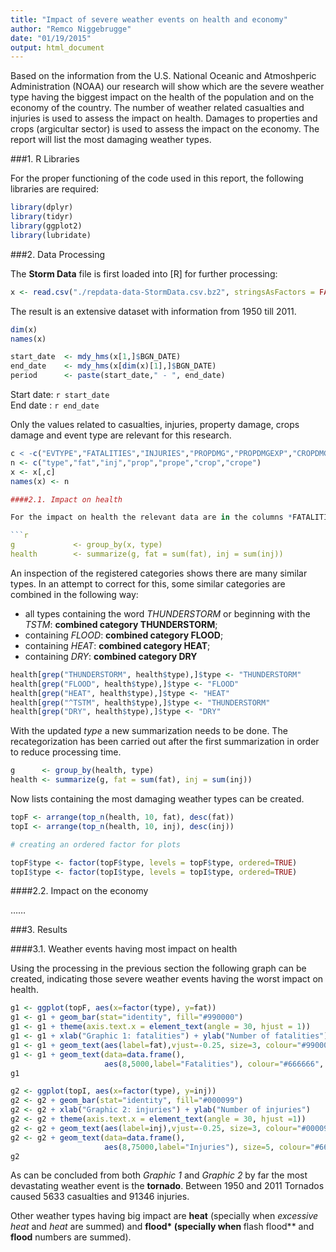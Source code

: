```yaml
---
title: "Impact of severe weather events on health and economy"
author: "Remco Niggebrugge"
date: "01/19/2015"
output: html_document
---
```


Based on the information from the U.S. National Oceanic and Atmoshperic Administration (NOAA) our research will show which are the severe weather type having the biggest impact on the health of the population and on the economy of the country. The number of weather related casualties and injuries is used to assess the impact on health. Damages to properties and crops (argicultar sector) is used to assess the impact on the economy. The report will list the most damaging weather types.


###1. R Libraries

For the proper functioning of the code used in this report, the following libraries are required:

```r
library(dplyr)
library(tidyr)
library(ggplot2)
library(lubridate)
```


###2. Data Processing

The **Storm Data** file is first loaded into [R] for further processing:

```r
x <- read.csv("./repdata-data-StormData.csv.bz2", stringsAsFactors = FALSE)
```

The result is an extensive dataset with information from 1950 till 2011. 

```r
dim(x)
names(x)
```


```r
start_date  <- mdy_hms(x[1,]$BGN_DATE) 
end_date    <- mdy_hms(x[dim(x)[1],]$BGN_DATE) 
period      <- paste(start_date," - ", end_date)
```

Start date: `r start_date`  
End date   : `r end_date`

Only the values related to casualties, injuries, property damage, crops damage and event type are relevant for this research.

```r
c < -c("EVTYPE","FATALITIES","INJURIES","PROPDMG","PROPDMGEXP","CROPDMG","CROPDMGEXP")
n <- c("type","fat","inj","prop","prope","crop","crope")
x <- x[,c]
names(x) <- n
```


```r

####2.1. Impact on health

For the impact on health the relevant data are in the columns *FATALITIES* and *INJURIES*, for late processing these two values are summarized (summed) for the event types *EVTYPE*.

```r
g             <- group_by(x, type)
health        <- summarize(g, fat = sum(fat), inj = sum(inj))
```

An inspection of the registered categories shows there are many similar types. In an attempt to correct for this, some similar categories are combined in the following way:

* all types containing the word *THUNDERSTORM* or beginning with the *TSTM*: **combined category THUNDERSTORM**;
* containing *FLOOD*: **combined category FLOOD**;
* containing *HEAT*: **combined category HEAT**;
* containing *DRY*: **combined category DRY**

```r
health[grep("THUNDERSTORM", health$type),]$type <- "THUNDERSTORM"
health[grep("FLOOD", health$type),]$type <- "FLOOD"
health[grep("HEAT", health$type),]$type <- "HEAT"
health[grep("^TSTM", health$type),]$type <- "THUNDERSTORM"
health[grep("DRY", health$type),]$type <- "DRY"
```

With the updated *type* a new summarization needs to be done. The recategorization has been carried out after the first summarization in order to reduce processing time. 

```r
g      <- group_by(health, type)
health <- summarize(g, fat = sum(fat), inj = sum(inj))
```

Now lists containing the most damaging weather types can be created.

```r
topF <- arrange(top_n(health, 10, fat), desc(fat))
topI <- arrange(top_n(health, 10, inj), desc(inj))

# creating an ordered factor for plots

topF$type <- factor(topF$type, levels = topF$type, ordered=TRUE)
topI$type <- factor(topI$type, levels = topI$type, ordered=TRUE)
```


####2.2. Impact on the economy

......

###3. Results


####3.1. Weather events having most impact on health

Using the processing in the previous section the following graph can be created, indicating those severe weather events having the worst impact on health.

```r

g1 <- ggplot(topF, aes(x=factor(type), y=fat))
g1 <- g1 + geom_bar(stat="identity", fill="#990000")
g1 <- g1 + theme(axis.text.x = element_text(angle = 30, hjust = 1))
g1 <- g1 + xlab("Graphic 1: fatalities") + ylab("Number of fatalities")
g1 <- g1 + geom_text(aes(label=fat),vjust=-0.25, size=3, colour="#990000")
g1 <- g1 + geom_text(data=data.frame(),
                     aes(8,5000,label="Fatalities"), colour="#666666", size=5)
g1

g2 <- ggplot(topI, aes(x=factor(type), y=inj))
g2 <- g2 + geom_bar(stat="identity", fill="#000099")
g2 <- g2 + xlab("Graphic 2: injuries") + ylab("Number of injuries")
g2 <- g2 + theme(axis.text.x = element_text(angle = 30, hjust =1))
g2 <- g2 + geom_text(aes(label=inj),vjust=-0.25, size=3, colour="#000099")
g2 <- g2 + geom_text(data=data.frame(),
                     aes(8,75000,label="Injuries"), size=5, colour="#666666")
g2

```

As can be concluded from both *Graphic 1* and *Graphic 2* by far the most devastating weather event is the **tornado**. Between 1950 and 2011 Tornados caused 5633 casualties and 91346 injuries. 

Other weather types having big impact are **heat** (specially when *excessive heat* and *heat* are summed) and **flood* (specially when **flash flood** and **flood** numbers are summed). 
